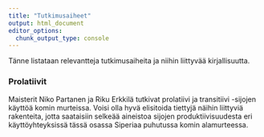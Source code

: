 ```yaml
---
title: "Tutkimusaiheet"
output: html_document
editor_options: 
  chunk_output_type: console
---
```


Tänne listataan relevantteja tutkimusaiheita ja niihin liittyvää kirjallisuutta.

### Prolatiivit

Maisterit Niko Partanen ja Riku Erkkilä tutkivat prolatiivi ja transitiivi -sijojen käyttöä komin murteissa. Voisi olla hyvä elisitoida tiettyjä näihin liittyviä rakenteita, jotta saataisiin selkeää aineistoa sijojen produktiivisuudesta eri käyttöyhteyksissä tässä osassa Siperiaa puhutussa komin alamurteessa.
